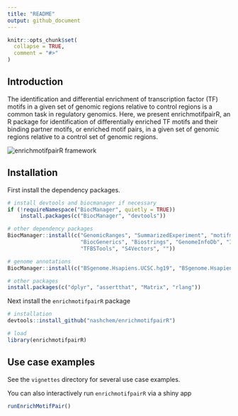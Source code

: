 ```yaml
---
title: "README"
output: github_document
---
```


```r
knitr::opts_chunk$set(
  collapse = TRUE,
  comment = "#>"
)
```

## Introduction
The identification and differential enrichment of transcription factor (TF) motifs in a given set of genomic regions relative to control regions is a common task in regulatory genomics. Here, we present enrichmotifpairR, an R package for identification of differentially enriched TF motifs and their binding partner motifs, or enriched motif pairs, in a given set of genomic regions relative to a control set of genomic regions.

![enrichmotifpairR framework](supple_Figure1.png)
\newpage

## Installation
First install the dependency packages.

```r
# install devtools and biocmanager if necessary
if (!requireNamespace("BiocManager", quietly = TRUE))
    install.packages(c("BiocManager", "devtools"))

# other dependency packages
BiocManager::install(c("GenomicRanges", "SummarizedExperiment", "motifmatchr", 
                       "BiocGenerics", "Biostrings", "GenomeInfoDb", "IRanges",
                       "TFBSTools", "S4Vectors", ""))

# genome annotations
BiocManager::install(c("BSgenome.Hsapiens.UCSC.hg19", "BSgenome.Hsapiens.UCSC.hg38"))

# other packages
install.packages(c("dplyr", "assertthat", "Matrix", "rlang"))

```

Next install the `enrichmotifpairR` package

```r
# installation
devtools::install_github("nashchem/enrichmotifpairR")

# load
library(enrichmotifpairR)
```


## Use case examples

See the `vignettes` directory for several use case examples.

You can also interactively run `enrichmotifpairR` via a shiny app

```r
runEnrichMotifPair()
```

